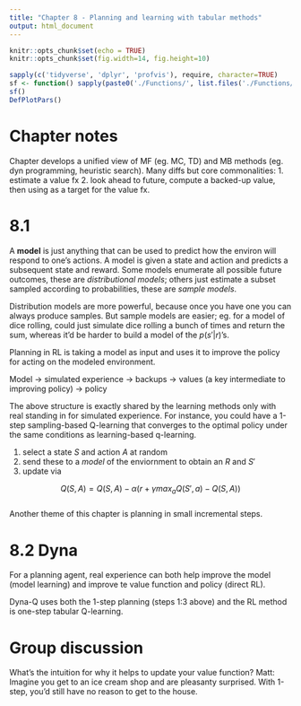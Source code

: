 ```yaml
---
title: "Chapter 8 - Planning and learning with tabular methods"
output: html_document
---
```


```r
knitr::opts_chunk$set(echo = TRUE)
knitr::opts_chunk$set(fig.width=14, fig.height=10)
```


```r
sapply(c('tidyverse', 'dplyr', 'profvis'), require, character=TRUE)
sf <- function() sapply(paste0('./Functions/', list.files('./Functions/')), source)
sf()
DefPlotPars()
```

# Chapter notes  

Chapter develops a unified view of MF (eg. MC, TD) and MB methods (eg. dyn programming, heuristic search). Many diffs but core commonalities: 1. estimate a value fx 2. look ahead to future, compute a backed-up value, then using as a target for the value fx.  

# 8.1  
A **model** is just anything that can be used to predict how the environ will respond to one's actions. A model is given a state and action and predicts a subsequent state and reward. Some models enumerate all possible future outcomes, these are *distributional models*; others just estimate a subset sampled according to probabilities, these are *sample models*.  

Distribution models are more powerful, because once you have one you can always produce samples. But sample models are easier; eg. for a model of dice rolling, could just simulate dice rolling a bunch of times and return the sum, whereas it'd be harder to build a model of the $p(s'|r)$'s.  

Planning in RL is taking a model as input and uses it to improve the policy for acting on the modeled environment.  

Model -> simulated experience -> backups -> values (a key intermediate to improving policy) -> policy  

The above structure is exactly shared by the learning methods only with real standing in for simulated experience. For instance, you could have a 1-step sampling-based Q-learning that converges to the optimal policy under the same conditions as learning-based q-learning. 
 
 1. select a state $S$ and action $A$ at random  
 2. send these to a *model* of the enviornment to obtain an $R$ and $S'$  
 3. update via  
 
 $$Q(S,A) = Q(S,A) - \alpha (r + \gamma  max_a Q(S',a)-Q(S,A))$$  
Another theme of this chapter is planning in small incremental steps. 

# 8.2 Dyna  

For a planning agent, real experience can both help improve the model (model learning) and improve te value function and policy (direct RL). 
 
Dyna-Q uses both the 1-step planning (steps 1:3 above) and the RL method is one-step tabular Q-learning.   

# Group discussion  
What's the intuition for why it helps to update your value function?
Matt: Imagine you get to an ice cream shop and are pleasanty surprised. With 1-step, you'd still have no reason to get to the house. 











